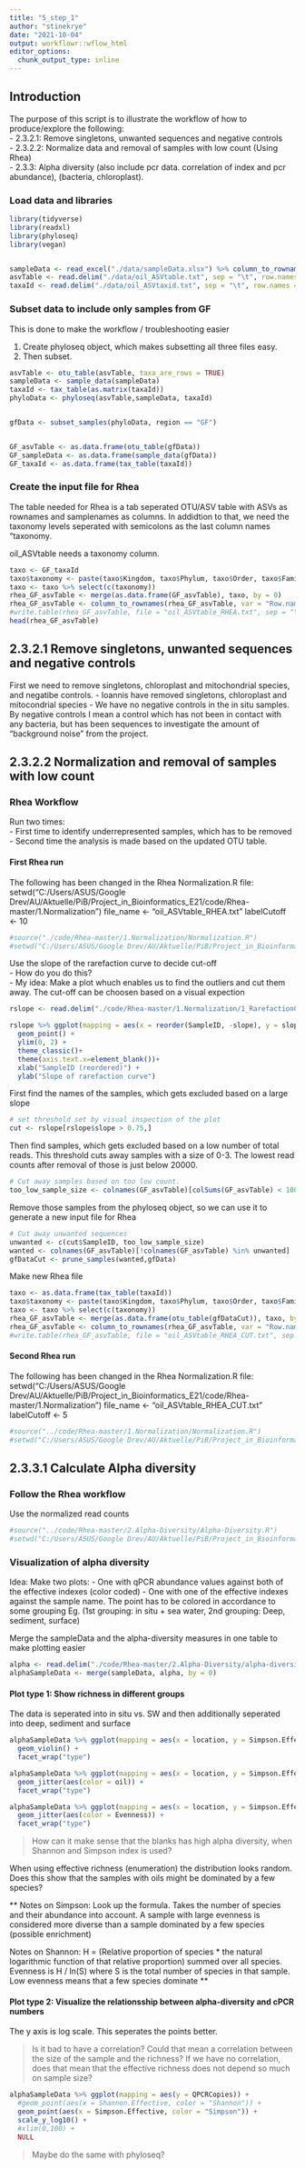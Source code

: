 ```yaml
---
title: "5_step_1"
author: "stinekrye"
date: "2021-10-04"
output: workflowr::wflow_html
editor_options:
  chunk_output_type: inline
---
```


## Introduction

The purpose of this script is to illustrate the workflow of how to produce/explore the following:  
- 2.3.2.1: Remove singletons, unwanted sequences and negative controls  
- 2.3.2.2: Normalize data and removal of samples with low count (Using Rhea)  
- 2.3.3: Alpha diversity  (also include pcr data. correlation of index and pcr abundance), (bacteria, chloroplast).  



### Load data and libraries

```r
library(tidyverse)
library(readxl)
library(phyloseq)
library(vegan)


sampleData <- read_excel("./data/sampleData.xlsx") %>% column_to_rownames(., var = "Samples")
asvTable <- read.delim("./data/oil_ASVtable.txt", sep = "\t", row.names = "ASVs", check.names = F) #%>% select(., -'row.names')
taxaId <- read.delim("./data/oil_ASVtaxid.txt", sep = "\t", row.names = "ASVs") %>% select(., -'row.names')
```

### Subset data to include only samples from GF
This is done to make the workflow / troubleshooting easier

1. Create phyloseq object, which makes subsetting all three files easy.  
2. Then subset.
```r
asvTable <- otu_table(asvTable, taxa_are_rows = TRUE)
sampleData <- sample_data(sampleData)
taxaId <- tax_table(as.matrix(taxaId))
phyloData <- phyloseq(asvTable,sampleData, taxaId)


gfData <- subset_samples(phyloData, region == "GF")


GF_asvTable <- as.data.frame(otu_table(gfData))
GF_sampleData <- as.data.frame(sample_data(gfData))
GF_taxaId <- as.data.frame(tax_table(taxaId))
```

### Create the input file for Rhea

The table needed for Rhea is a tab seperated OTU/ASV table with ASVs as rownames and samplenames as columns. In addidtion to that, we need the taxonomy levels seperated with semicolons as the last column names "taxonomy.

oil_ASVtable needs a taxonomy column.
```r
taxo <- GF_taxaId
taxo$taxonomy <- paste(taxo$Kingdom, taxo$Phylum, taxo$Order, taxo$Family, taxo$Class, taxo$Genus, taxo$V7, sep = ";") # concatenate rows
taxo <- taxo %>% select(c(taxonomy))                                                                                   # make dataframe ready for merge
rhea_GF_asvTable <- merge(as.data.frame(GF_asvTable), taxo, by = 0)                                                    # 0 = rownames
rhea_GF_asvTable <- column_to_rownames(rhea_GF_asvTable, var = "Row.names")                                            # restore rownames
#write.table(rhea_GF_asvTable, file = "oil_ASVtable_RHEA.txt", sep = "\t", quote = F) # Is moved to the Rhea folder
head(rhea_GF_asvTable)
```



## 2.3.2.1 Remove singletons, unwanted sequences and negative controls
First we need to remove singletons, chloroplast and mitochondrial species, and negatibe controls.
- Ioannis have removed singletons, chloroplast and mitocondrial species
- We have no negative controls in the in situ samples. By negative controls I mean a control which has not been in contact with any bacteria, but has been sequences to investigate the amount of "background noise" from the project.


## 2.3.2.2 Normalization and removal of samples with low count 

### Rhea Workflow
Run two times:  
- First time to identify underrepresented samples, which has to be removed  
- Second time the analysis is made based on the updated OTU table.  
  
#### First Rhea run  

The following has been changed in the Rhea Normalization.R file:
setwd("C:/Users/ASUS/Google Drev/AU/Aktuelle/PiB/Project_in_Bioinformatics_E21/code/Rhea-master/1.Normalization")
file_name <- "oil_ASVtable_RHEA.txt"
labelCutoff <- 10 

```r
#source("./code/Rhea-master/1.Normalization/Normalization.R")
#setwd("C:/Users/ASUS/Google Drev/AU/Aktuelle/PiB/Project_in_Bioinformatics_E21")
```
  
  
Use the slope of the rarefaction curve to decide cut-off  
- How do you do this?  
- My idea: Make a plot whuch enables us to find the outliers and cut them away. The cut-off can be choosen based on a visual expection

```r

rslope <- read.delim("./code/Rhea-master/1.Normalization/1_RarefactionCurve.TAB", sep = "\t", check.names = F)

rslope %>% ggplot(mapping = aes(x = reorder(SampleID, -slope), y = slope)) +
  geom_point() +
  ylim(0, 2) +
  theme_classic()+
  theme(axis.text.x=element_blank())+
  xlab("SampleID (reordered)") +
  ylab("Slope of rarefaction curve")

```



First find the names of the samples, which gets excluded based on a large slope
```r
# set threshold set by visual inspection of the plot
cut <- rslope[rslope$slope > 0.75,]
```
  
  
Then find samples, which gets excluded based on a low number of total reads. This threshold cuts away samples with a size of 0-3. The lowest read counts after removal of those is just below 20000.  
```r
# Cut away samples based on too low count.
too_low_sample_size <- colnames(GF_asvTable)[colSums(GF_asvTable) < 10000]
```
  
  
Remove those samples from the phyloseq object, so we can use it to generate a new input file for Rhea
```r
# Cut away unwanted sequences
unwanted <- c(cut$SampleID, too_low_sample_size)
wanted <- colnames(GF_asvTable)[!colnames(GF_asvTable) %in% unwanted]
gfDataCut <- prune_samples(wanted,gfData)
```
  
  
Make new Rhea file
```r
taxo <- as.data.frame(tax_table(taxaId))
taxo$taxonomy <- paste(taxo$Kingdom, taxo$Phylum, taxo$Order, taxo$Family, taxo$Class, taxo$Genus, taxo$V7, sep = ";") # concatenate rows
taxo <- taxo %>% select(c(taxonomy))                                                                                   # make dataframe ready for merge
rhea_GF_asvTable <- merge(as.data.frame(otu_table(gfDataCut)), taxo, by = 0)                                                    # 0 = rownames
rhea_GF_asvTable <- column_to_rownames(rhea_GF_asvTable, var = "Row.names")                                            # restore rownames
#write.table(rhea_GF_asvTable, file = "oil_ASVtable_RHEA_CUT.txt", sep = "\t", quote = F) # Is moved to the Rhea folder
```

#### Second Rhea run  
The following has been changed in the Rhea Normalization.R file:
setwd("C:/Users/ASUS/Google Drev/AU/Aktuelle/PiB/Project_in_Bioinformatics_E21/code/Rhea-master/1.Normalization")
file_name <- "oil_ASVtable_RHEA_CUT.txt"
labelCutoff <- 5 

```r
#source("../code/Rhea-master/1.Normalization/Normalization.R")
#setwd("C:/Users/ASUS/Google Drev/AU/Aktuelle/PiB/Project_in_Bioinformatics_E21")
```




## 2.3.3.1 Calculate Alpha diversity

### Follow the Rhea workflow
Use the normalized read counts

```r
#source("../code/Rhea-master/2.Alpha-Diversity/Alpha-Diversity.R")
#setwd("C:/Users/ASUS/Google Drev/AU/Aktuelle/PiB/Project_in_Bioinformatics_E21")
```

### Visualization of alpha diversity
Idea: 
Make two plots:
- One with qPCR abundance values against both of the effective indexes (color coded)
- One with one of the effective indexes against the sample name. The point has to be colored in accordance to some grouping Eg. (1st grouping: in situ + sea water, 2nd grouping: Deep, sediment, surface)

  
Merge the sampleData and the alpha-diversity measures in one table to make plotting easier
```r
alpha <- read.delim("./code/Rhea-master/2.Alpha-Diversity/alpha-diversity.TAB", sep = "\t", check.names = F, row.names = 1)
alphaSampleData <- merge(sampleData, alpha, by = 0)
```



#### Plot type 1: Show richness in different groups
The data is seperated into in situ vs. SW and then additionally seperated into deep, sediment and surface

```r
alphaSampleData %>% ggplot(mapping = aes(x = location, y = Simpson.Effective)) +
  geom_violin() +
  facet_wrap("type")

alphaSampleData %>% ggplot(mapping = aes(x = location, y = Simpson.Effective)) +
  geom_jitter(aes(color = oil)) +
  facet_wrap("type")

alphaSampleData %>% ggplot(mapping = aes(x = location, y = Simpson.Effective)) +
  geom_jitter(aes(color = Evenness)) +
  facet_wrap("type")
```
> How can it make sense that the blanks has high alpha diversity, when Shannon and Simpson index is used? 

When using effective richness (enumeration) the distribution looks random. Does this show that the samples with oils might be dominated by a few species?

** Notes on Simpson: Look up the formula. Takes the number of species and their abundance into account. A sample with large evenness is considered more diverse than a sample dominated by a few species (possible enrichment)

Notes on Shannon: H = (Relative proportion of species * the natural logarithmic function of that relative proportion) summed over all species. Evenness is H / ln(S) where S is the total number of species in that sample. Low evenness means that a few species dominate **


#### Plot type 2: Visualize the relationsship between alpha-diversity and cPCR numbers
The y axis is log scale. This seperates the points better.

> Is it bad to have a correlation? Could that mean a correlation between the size of the sample and the richness? If we have no correlation, does that mean that the effective richness does not depend so much on sample size?

```r
alphaSampleData %>% ggplot(mapping = aes(y = QPCRCopies)) + 
  #geom_point(aes(x = Shannon.Effective, color = "Shannon")) +
  geom_point(aes(x = Simpson.Effective, color = "Simpson")) +
  scale_y_log10() +
  #xlim(0,100) +
  NULL
```

> Maybe do the same with phyloseq?
